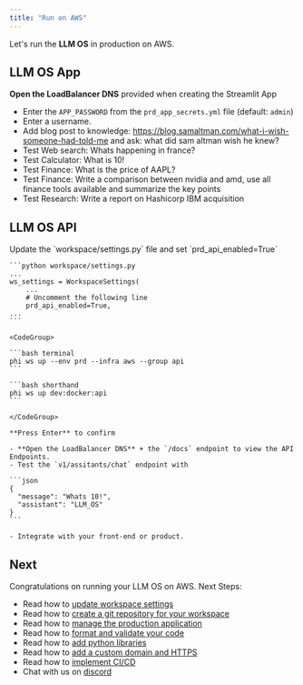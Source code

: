 ```yaml
---
title: "Run on AWS"
---
```


Let's run the **LLM OS** in production on AWS.

<Snippet file="aws-setup.mdx" />

<Snippet file="update-prd-secrets.mdx" />

<Snippet file="create-aws-resources.mdx" />

## LLM OS App

**Open the LoadBalancer DNS** provided when creating the Streamlit App

- Enter the `APP_PASSWORD` from the `prd_app_secrets.yml` file (default: `admin`)
- Enter a username.
- Add blog post to knowledge: https://blog.samaltman.com/what-i-wish-someone-had-told-me and ask: what did sam altman wish he knew?
- Test Web search: Whats happening in france?
- Test Calculator: What is 10!
- Test Finance: What is the price of AAPL?
- Test Finance: Write a comparison between nvidia and amd, use all finance tools available and summarize the key points
- Test Research: Write a report on Hashicorp IBM acquisition

## LLM OS API

<Steps>
  <Step title="Enable FastApi">
    Update the `workspace/settings.py` file and set `prd_api_enabled=True`

    ```python workspace/settings.py
    ...
    ws_settings = WorkspaceSettings(
        ...
        # Uncomment the following line
        prd_api_enabled=True,
    ...
    ```

  </Step>
  <Step title="Create FastApi resources">

    <CodeGroup>

    ```bash terminal
    phi ws up --env prd --infra aws --group api
    ```

    ```bash shorthand
    phi ws up dev:docker:api
    ```

    </CodeGroup>

    **Press Enter** to confirm

  </Step>
  <Step title="View API Endpoints">

    - **Open the LoadBalancer DNS** + the `/docs` endpoint to view the API Endpoints.
    - Test the `v1/assitants/chat` endpoint with

    ```json
    {
      "message": "Whats 10!",
      "assistant": "LLM_OS"
    }
    ```

    - Integrate with your front-end or product.

  </Step>
</Steps>

<Snippet file="ai-app-update-production.mdx" />

<Snippet file="ai-app-delete-aws-resources.mdx" />

## Next

Congratulations on running your LLM OS on AWS. Next Steps:

- Read how to [update workspace settings](/templates/how-to/workspace-settings)
- Read how to [create a git repository for your workspace](/templates/how-to/git-repo)
- Read how to [manage the production application](/templates/how-to/production-app)
- Read how to [format and validate your code](/templates/how-to/format-and-validate)
- Read how to [add python libraries](/templates/how-to/install)
- Read how to [add a custom domain and HTTPS](/templates/how-to/domain-https)
- Read how to [implement CI/CD](/templates/how-to/ci-cd)
- Chat with us on [discord](https://discord.gg/4MtYHHrgA8)
